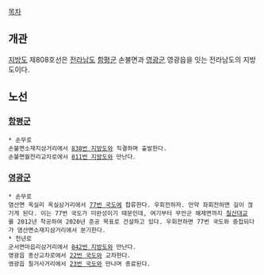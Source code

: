 [[목차]]
== 개관 ==
[[지방도]] 제808호선은 [[전라남도]] [[함평군]] 손불면과 [[영광군(전라남도)|영광군]] 영광읍을 잇는 전라남도의 지방도이다.

== 노선 ==
=== [[함평군]] ===
 * 손무로
 손불면소재지삼거리에서 [[838번 지방도]]와 직결하며 출발한다.
 손불면월천리교차로에서 [[811번 지방도]]와 만난다.
=== [[영광군(전라남도)|영광군]] ===
 * 손무로
 염산면 옥실리 옥실삼거리에서 [[77번 국도]]에 합류한다. 우회전하자. 만약 좌회전하면 길이 끊기게 된다. 이는 77번 국도가 미완성이기 때문인데, 여기부터 무안군 해제면까지 [http://news.naver.com/main/read.nhn?mode=LSD&mid=sec&sid1=102&oid=003&aid=0005409414 칠산대교]를 2012년 착공하여 2020년 준공 목표로 건설하고 있다. 우회전하면 77번 국도와 중첩되다가 염산면소재지삼거리에서 분기한다.
 * 천년로
 군서면마읍리삼거리에서 [[842번 지방도]]와 만난다.
 영광읍 종산교차로에서 [[22번 국도]]와 교차한다.
 영광읍 칠거사거리에서 [[23번 국도]]와 만나며 종료된다.

